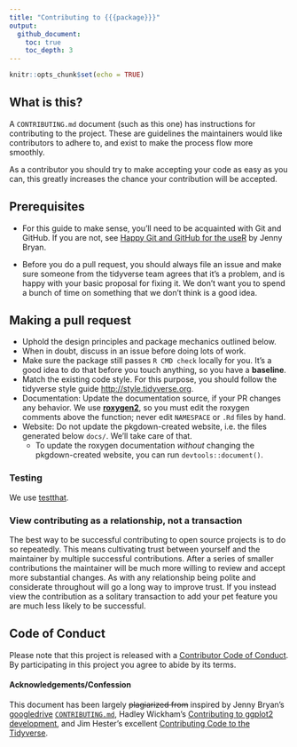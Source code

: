 ```yaml
---
title: "Contributing to {{{package}}}"
output:
  github_document:
    toc: true
    toc_depth: 3
---
```


```r
knitr::opts_chunk$set(echo = TRUE)
```

## What is this?

A `CONTRIBUTING.md` document (such as this one) has instructions for
contributing to the project. These are guidelines the maintainers would like
contributors to adhere to, and exist to make the process flow more smoothly. 

As a contributor you should try to make accepting your code as easy as you
can, this greatly increases the chance your contribution will be accepted.

## Prerequisites
  
  * For this guide to make sense, you'll need to be acquainted with Git and 
  GitHub. If you are not, see [Happy Git and GitHub for the useR](http://happygitwithr.com/) 
  by Jenny Bryan.
  
  * Before you do a pull request, you should always file an issue and make sure
someone from the tidyverse team agrees that it’s a problem, and is happy with
your basic proposal for fixing it. We don’t want you to spend a bunch of time on
something that we don’t think is a good idea.


## Making a pull request

  * Uphold the design principles and package mechanics outlined below.  
  * When in doubt, discuss in an issue before doing lots of work.  
  * Make sure the package still passes `R CMD check` locally for you. 
  It's a good idea to do that before you touch anything, so you have a **baseline**.
  * Match the existing code style. For this purpose, you should follow the 
  tidyverse style guide <http://style.tidyverse.org>.
  * Documentation: Update the documentation source, if your PR changes any 
  behavior. We use  [**roxygen2**](https://cran.r-project.org/package=roxygen2), 
  so you must edit the roxygen comments above the function; never edit 
  `NAMESPACE` or `.Rd` files by hand.
  * Website: Do not update the pkgdown-created website, i.e. the files 
  generated below `docs/`. We'll take care of that.
    + To update the roxygen documentation _without_ changing the pkgdown-created 
      website, you can run `devtools::document()`.
  

### Testing

We use [testthat](https://cran.r-project.org/package=testthat).



### View contributing as a relationship, not a transaction

The best way to be successful contributing to open source projects is to do so
repeatedly. This means cultivating trust between yourself and the maintainer by
multiple successful contributions. After a series of smaller contributions the
maintainer will be much more willing to review and accept more substantial
changes. As with any relationship being polite and considerate throughout will
go a long way to improve trust. If you instead view the contribution as a
solitary transaction to add your pet feature you are much less likely to be
successful.

## Code of Conduct

Please note that this project is released with a [Contributor Code of Conduct](CONDUCT.md). 
By participating in this project you agree to abide by its terms.

#### Acknowledgements/Confession

This document has been largely ~~plagiarized from~~ inspired by Jenny Bryan's
[googledrive](http://googledrive.tidyverse.org/) [`CONTRIBUTING.md`](https://github.com/tidyverse/googledrive/blob/master/CONTRIBUTING.md), 
Hadley Wickham's [Contributing to ggplot2 development](https://github.com/tidyverse/ggplot2/blob/92666ca8dd4cb5f96cbfcd4dcfcf157b599a6048/CONTRIBUTING.md), and Jim Hester's excellent [Contributing Code to the Tidyverse](http://www.jimhester.com/2017/08/08/contributing/).


